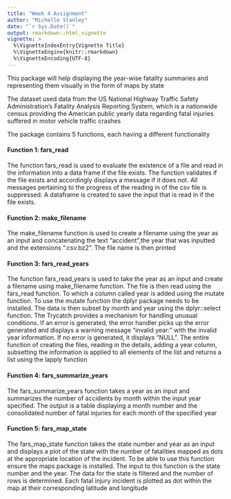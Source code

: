 ---
title: "Week 4 Assignment"
author: "Michelle Stanley"
date: "`r Sys.Date()`"
output: rmarkdown::html_vignette
vignette: >
  %\VignetteIndexEntry{Vignette Title}
  %\VignetteEngine{knitr::rmarkdown}
  %\VignetteEncoding{UTF-8}
---

This package will help displaying the year-wise fatality summaries and representing them visually in the form of maps by state

The dataset used data from the US National Highway Traffic Safety Administration's Fatality Analysis Reporting System, which is a nationwide census providing the American public yearly data regarding fatal injuries suffered in motor vehicle traffic crashes

The package contains 5 functions, each having a different functionality

#### Function 1: fars_read

The function fars_read is used to evaluate the existence of a file and read in the information into a data frame if the file exists. The function validates if the file exists and accordingly displays a message if it does not. All messages pertaining to the progress of the reading in of the csv file is suppressed. A dataframe is created to save the input that is read in if the file exists. 

#### Function 2: make_filename

 The make_filename function is used to create a filename using the year as an input and concatenating the text "accident",the year that was inputted and the extensions ".csv.bz2". The file name is then printed
 
#### Function 3: fars_read_years

The function fars_read_years is used to take the year as an input and create a filename using make_filename function. The file is then read using the fars_read function. To which a column called year is added using the mutate function. To use the mutate function the dplyr package needs to be installed. The data is then subset by month and year using the dplyr::select function. The Trycatch provides a mechanism for handling unusual conditions. If an error is generated, the error handler picks up the error generated and displays a warning message "invalid year: " with the invalid year information. If no error is generated, it displays "NULL". The entire function of creating the files, reading in the details, adding a year column, subsetting the information is applied to all elements of the list and returns a list using the lapply function
 
#### Function 4: fars_summarize_years

The fars_summarize_years function takes a year as an input and summarizes the number of accidents by month within the input year specified. The output is a table displaying a month number and the consolidated number of fatal injuries for each month of the specified year

#### Function 5: fars_map_state

The fars_map_state function takes the state number and year as an input and displays a plot of the state with the number of fatalities mapped as dots at the appropriate location of the incident. To be able to use this function ensure the maps package is installed. The input to this function is the state number and the year. The data for the state is filtered and the number of rows is determined. Each fatal injury incident is plotted as dot within the map at their corresponding latitude and longitude
